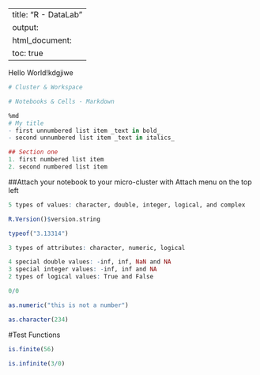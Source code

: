 
---
title: "R - DataLab"
output:
  html_document:
    toc: true
---

Hello World!kdgjiwe

```r
# Cluster & Workspace
```


```r
# Notebooks & Cells - Markdown 
```


```r
%md
# My title
- first unnumbered list item _text in bold_
- second unnumbered list item _text in italics_

## Section one
1. first numbered list item
2. second numbered list item
```

##Attach your notebook to your micro-cluster with Attach menu on the top left

```r
5 types of values: character, double, integer, logical, and complex
```


```r
R.Version()$version.string
```


```r
typeof("3.13314")
```


```r
3 types of attributes: character, numeric, logical 
```


```r
4 special double values: -inf, inf, NaN and NA
3 special integer values: -inf, inf and NA
2 types of logical values: True and False
```


```r
0/0
```


```r
as.numeric("this is not a number")
```


```r
as.character(234)
```

#Test Functions

```r
is.finite(56)
```


```r
is.infinite(3/0)
```

